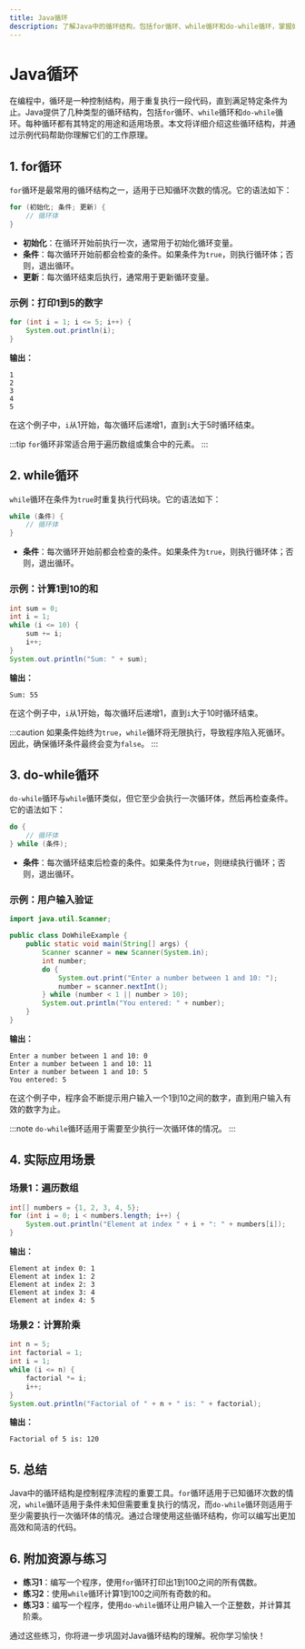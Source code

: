 ```yaml
---
title: Java循环
description: 了解Java中的循环结构，包括for循环、while循环和do-while循环，掌握如何使用它们来重复执行代码块。
---
```


# Java循环

在编程中，循环是一种控制结构，用于重复执行一段代码，直到满足特定条件为止。Java提供了几种类型的循环结构，包括`for`循环、`while`循环和`do-while`循环。每种循环都有其特定的用途和适用场景。本文将详细介绍这些循环结构，并通过示例代码帮助你理解它们的工作原理。

## 1. for循环

`for`循环是最常用的循环结构之一，适用于已知循环次数的情况。它的语法如下：

```java
for (初始化; 条件; 更新) {
    // 循环体
}
```

- **初始化**：在循环开始前执行一次，通常用于初始化循环变量。
- **条件**：每次循环开始前都会检查的条件。如果条件为`true`，则执行循环体；否则，退出循环。
- **更新**：每次循环结束后执行，通常用于更新循环变量。

### 示例：打印1到5的数字

```java
for (int i = 1; i <= 5; i++) {
    System.out.println(i);
}
```

**输出：**
```
1
2
3
4
5
```

在这个例子中，`i`从1开始，每次循环后递增1，直到`i`大于5时循环结束。

:::tip
`for`循环非常适合用于遍历数组或集合中的元素。
:::

## 2. while循环

`while`循环在条件为`true`时重复执行代码块。它的语法如下：

```java
while (条件) {
    // 循环体
}
```

- **条件**：每次循环开始前都会检查的条件。如果条件为`true`，则执行循环体；否则，退出循环。

### 示例：计算1到10的和

```java
int sum = 0;
int i = 1;
while (i <= 10) {
    sum += i;
    i++;
}
System.out.println("Sum: " + sum);
```

**输出：**
```
Sum: 55
```

在这个例子中，`i`从1开始，每次循环后递增1，直到`i`大于10时循环结束。

:::caution
如果条件始终为`true`，`while`循环将无限执行，导致程序陷入死循环。因此，确保循环条件最终会变为`false`。
:::

## 3. do-while循环

`do-while`循环与`while`循环类似，但它至少会执行一次循环体，然后再检查条件。它的语法如下：

```java
do {
    // 循环体
} while (条件);
```

- **条件**：每次循环结束后检查的条件。如果条件为`true`，则继续执行循环；否则，退出循环。

### 示例：用户输入验证

```java
import java.util.Scanner;

public class DoWhileExample {
    public static void main(String[] args) {
        Scanner scanner = new Scanner(System.in);
        int number;
        do {
            System.out.print("Enter a number between 1 and 10: ");
            number = scanner.nextInt();
        } while (number < 1 || number > 10);
        System.out.println("You entered: " + number);
    }
}
```

**输出：**
```
Enter a number between 1 and 10: 0
Enter a number between 1 and 10: 11
Enter a number between 1 and 10: 5
You entered: 5
```

在这个例子中，程序会不断提示用户输入一个1到10之间的数字，直到用户输入有效的数字为止。

:::note
`do-while`循环适用于需要至少执行一次循环体的情况。
:::

## 4. 实际应用场景

### 场景1：遍历数组

```java
int[] numbers = {1, 2, 3, 4, 5};
for (int i = 0; i < numbers.length; i++) {
    System.out.println("Element at index " + i + ": " + numbers[i]);
}
```

**输出：**
```
Element at index 0: 1
Element at index 1: 2
Element at index 2: 3
Element at index 3: 4
Element at index 4: 5
```

### 场景2：计算阶乘

```java
int n = 5;
int factorial = 1;
int i = 1;
while (i <= n) {
    factorial *= i;
    i++;
}
System.out.println("Factorial of " + n + " is: " + factorial);
```

**输出：**
```
Factorial of 5 is: 120
```

## 5. 总结

Java中的循环结构是控制程序流程的重要工具。`for`循环适用于已知循环次数的情况，`while`循环适用于条件未知但需要重复执行的情况，而`do-while`循环则适用于至少需要执行一次循环体的情况。通过合理使用这些循环结构，你可以编写出更加高效和简洁的代码。

## 6. 附加资源与练习

- **练习1**：编写一个程序，使用`for`循环打印出1到100之间的所有偶数。
- **练习2**：使用`while`循环计算1到100之间所有奇数的和。
- **练习3**：编写一个程序，使用`do-while`循环让用户输入一个正整数，并计算其阶乘。

通过这些练习，你将进一步巩固对Java循环结构的理解。祝你学习愉快！
